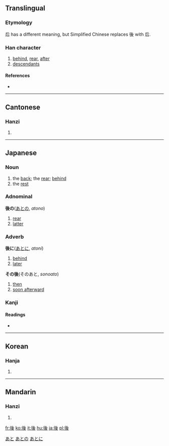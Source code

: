 {{see|后}}
==Translingual==

===Etymology===
后 has a different meaning, but Simplified Chinese replaces 後 with 后.

===Han character===
{{Han char|rn=60|rad=彳|as=06|sn=9|four=2224<sub>7</sub>|canj=竹人女戈水 (HOVIE)}}

# [[behind]], [[rear]], [[after]]
# [[descendant]]s

====References====
* {{Han ref|kx=0366.180|dkj=10098|dj=0688.010|hdz=20822.030|uh=5F8C|ud=24460|bh=ABE1|bd=44001}}

----

==Cantonese==

===Hanzi===
{{yue-hanzi|jyut=|y=hau6}}

# {{defn|Cantonese}}

----

==Japanese==

===Noun===
{{ja-noun|k|hira=あと|rom=ato}}

# the [[back]]; the [[rear]]; [[behind]]
# the [[rest]]

===Adnominal===
'''後の'''([[あと]]の, ''atono'')

# [[rear]]
# [[latter]]

===Adverb===
'''後に'''([[あと]]に, ''atoni'')

# [[behind]]
# [[later]]

'''その後'''(そのあと, ''sonoato'')

# [[then]]
# [[soon afterward]]

===Kanji===
{{ja-kanji|grade=2|rs=彳06}}

====Readings====
* {{ja-readings|on=[[ご]] ([[go]]), [[こう]] ([[kō]])|kun=[[おくれる]] ([[後れる]], [[okureru]]), [[のち]] ([[nochi]]), [[あと]] ([[ato]])}}

[[Category:1000 Japanese basic words|あと]]
[[Category:Japanese adnominals|あとの]]
[[Category:Japanese adverbs|あとに]]

----

==Korean==

===Hanja===
{{ko-hanja|hangeul=[[후]]|eumhun=|rv=hu|mr=hu|y=hwu}}

# {{defn|Korean}}

----

==Mandarin==

===Hanzi===
{{cmn-hanzi|sim=后|pin=[[hòu]] ([[hou4]])|wg=hou<sup>4</sup>}}

# {{defn|Mandarin}}

[[fr:後]]
[[ko:後]]
[[it:後]]
[[hu:後]]
[[ja:後]]
[[pl:後]]